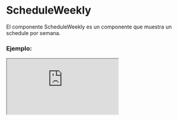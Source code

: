 
# ScheduleWeekly

El componente ScheduleWeekly es un componente que muestra un schedule por semana.

### Ejemplo:

<Iframe src="https://fenextjs-component-storybook.vercel.app/iframe.html?args=&id=schedule-scheduleweekly--index&viewMode=story" />

### Importación

Para importar el componente ScheduleWeekly, se puede hacer desde fenextjs o fenextjs-component

```tsx copy
import {
  ScheduleWeekly,
  ScheduleWeeklyProps,
} from "fenextjs/cjs/component/Schedule/Weekly";
```

o

```tsx copy
import {
  ScheduleWeekly,
  ScheduleWeeklyProps,
} from "fenextjs-component/cjs/Schedule/Weekly";
```

### Parámetros:

| Parámetro             |                  Tipo                  | Requerido | Default | Descripción                                                                                                                           |
| --------------------- | :------------------------------------: | :-------: | :-----: | :------------------------------------------------------------------------------------------------------------------------------------ |
| \_t                   |                `string`                |    No     |         | Propiedad de internacionalización.                                                                                                    |
| title                 |              `ReactNode`               |    No     |         | Título de la vista semanal.                                                                                                           |
| defaultValue          |       `ScheduleWeeklyValueType`        |    No     |         | Valor predeterminado del campo de entrada.                                                                                            |
| value                 |       `ScheduleWeeklyValueType`        |    No     |         | Valor actual del campo de entrada.                                                                                                    |
| onChange              | `(v: ScheduleWeeklyValueType) => void` |    No     |         | Función de devolución de llamada para manejar cambios en el campo de entrada.                                                         |
| minDate               |                 `Date`                 |    No     |         | Fecha mínima permitida para la selección.                                                                                             |
| maxDate               |                 `Date`                 |    No     |         | Fecha máxima permitida para la selección.                                                                                             |
| disabledDates         | `Date[]` or `(date: Date) => boolean`  |    No     |         | Fechas deshabilitadas para la selección. Puede ser una lista de fechas o una función que toma una fecha y devuelve un valor booleano. |
| format                |                `string`                |    No     |         | Formato de fecha para mostrar y manejar la entrada. Puede usar tokens como 'yyyy', 'MM', 'dd', 'HH', 'mm', 'ss'.                      |
| showTodayButton       |               `boolean`                |    No     |  true   | Indica si se debe mostrar el botón "Hoy".                                                                                             |
| ButtonProps           |     `Omit<ButtonProps, "onClick">`     |    No     |         | Propiedades del botón para agregar elementos.                                                                                         |
| CollapseMultipleProps | `Omit<CollapseMultipleProps, "items">` |    No     |         | Propiedades de `CollapseMultiple` para el campo de entrada.                                                                           |
| onParseHeaderDay      |      `(v: DaysEnum) => ReactNode`      |    No     |         | Función de devolución de llamada para analizar el encabezado del día.                                                                 |

### Storybook

Para ver el storybook del componente lo puede hacer con este [link](https://fenextjs-component-storybook.vercel.app/?path=/story/schedule-scheduleweekly--index)

### Usos

- Uso básico del componente ScheduleWeekly

```tsx copy
<ScheduleWeekly />
```
